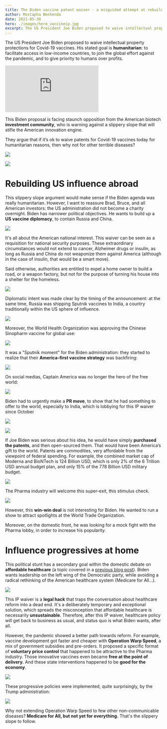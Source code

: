 ```yaml
---
title: The Biden vaccine patent waiver - a misguided attempt at rebuilding US influence abroad, and influence progressives at home
author: Mostapha Benhenda
date: 2021-05-30
hero: ./images/hero_vaccineip.jpg
excerpt: The US President Joe Biden proposed to waive intellectual property protections for Covid-19 vaccines. 
---
```


The US President Joe Biden proposed to waive intellectual property protections for Covid-19 vaccines. His stated goal is **humanitarian**: to facilitate access in low-income countries, to join the global effort against the pandemic, and to give priority to humans over profits.

  <iframe style="margin:0 auto;" src="https://www.youtube.com/embed/6YgpHdCjIrQ" frameborder="0" allow="accelerometer; autoplay; encrypted-media; gyroscope; picture-in-picture" allowfullscreen></iframe>


This Biden proposal is facing staunch opposition from the American biotech **investment community**, who is warning against a slippery slope that will stifle the American innovation engine.

They argue that if it’s ok to waive patents for Covid-19 vaccines today for humanitarian reasons, then why not for other terrible diseases?

  

![](https://paper-attachments.dropbox.com/s_6345F824736B6EAC53154F1015994E938E705951A583CD8EB23A164B39D29FF0_1622122872268_file.jpeg)

  
![](https://paper-attachments.dropbox.com/s_6345F824736B6EAC53154F1015994E938E705951A583CD8EB23A164B39D29FF0_1622122591778_file.jpeg)

    

# Rebuilding US influence abroad

  

This slippery slope argument would make sense if the Biden agenda was really humanitarian. However, I want to reassure Brad, Bruce, and all American investors: the US administration did not become a charity overnight. Biden has narrower political objectives. He wants to build up a **US vaccine diplomacy**, to contain Russia and China.

![](https://paper-attachments.dropbox.com/s_6345F824736B6EAC53154F1015994E938E705951A583CD8EB23A164B39D29FF0_1622402273139_biden.webp)

  

It's all about the American national interest. This waiver can be seen as a requisition for national security purposes. These extraordinary circumstances would not extend to cancer, Alzheimer drugs or insulin, as long as Russia and China do not weaponize them against America  (although in the case of insulin, that would be a smart move).

Said otherwise, authorities are entitled to expel a home owner to build a road, or a weapon factory, but not for the purpose of turning his house into a shelter for the homeless.

  

![](https://paper-attachments.dropbox.com/s_6345F824736B6EAC53154F1015994E938E705951A583CD8EB23A164B39D29FF0_1622147523104_file.jpeg)

  

Diplomatic intent was made clear by the timing of the announcement: at the same time, Russia was shipping Sputnik vaccines to India, a country traditionally within the US sphere of influence.

![](https://paper-attachments.dropbox.com/s_6345F824736B6EAC53154F1015994E938E705951A583CD8EB23A164B39D29FF0_1622123301447_file.jpeg)

  

Moreover, the World Health Organization was approving the Chinese Sinopharm vaccine for global use:

![](https://paper-attachments.dropbox.com/s_6345F824736B6EAC53154F1015994E938E705951A583CD8EB23A164B39D29FF0_1622123451520_file.jpeg)

It was a  "Sputnik moment" for the Biden administration: they started to realize that their **America-first vaccine strategy** was backfiring:

  

![](https://paper-attachments.dropbox.com/s_6345F824736B6EAC53154F1015994E938E705951A583CD8EB23A164B39D29FF0_1622152192011_file.jpeg)

On social medias, Captain America was no longer the hero of the free world:

![](https://paper-attachments.dropbox.com/s_6345F824736B6EAC53154F1015994E938E705951A583CD8EB23A164B39D29FF0_1622153221543_file.jpeg)

  

Biden had to urgently make a **PR move**, to show that he had something to offer to the world, especially to India, which is lobbying for this IP waiver since October

![](https://paper-attachments.dropbox.com/s_6345F824736B6EAC53154F1015994E938E705951A583CD8EB23A164B39D29FF0_1622122634920_file.jpeg)

  

![](https://paper-attachments.dropbox.com/s_6345F824736B6EAC53154F1015994E938E705951A583CD8EB23A164B39D29FF0_1622364475229_file.jpeg)

  

  

If Joe Biden was serious about his idea, he would have simply **purchased the patents**, and then open-sourced them. That would have been America’s gift to the world. Patents are commodities, very affordable from the viewpoint of federal spending. For example, the combined market cap of Moderna and BioNTech is 124 Billion USD, which is only 2% of the 6 Trillion USD annual budget plan, and only 15% of the 778 Billion USD military budget.

![](https://paper-attachments.dropbox.com/s_6345F824736B6EAC53154F1015994E938E705951A583CD8EB23A164B39D29FF0_1622663825831_file.jpeg)

The Pharma industry will welcome this super-exit, this stimulus check.

![](https://paper-attachments.dropbox.com/s_6345F824736B6EAC53154F1015994E938E705951A583CD8EB23A164B39D29FF0_1622393188675_file.jpeg)

  

However, this **win-win deal** is not interesting for Biden. He wanted to run a show to attract spotlights at the World Trade Organization.

Moreover, on the domestic front, he was looking for a mock fight with the Pharma lobby, in order to increase his popularity.

# Influence progressives at home

  

This political stunt has a secondary goal within the domestic debate on **affordable healthcare**  (a topic covered in a [previous blog post](https://melwy.com/blog/price-control-is-an-opportunity-for-a-new-drug-deal-reply-to-bruce-booth)). Biden wants leadership on the left wing of the Democratic party, while avoiding a radical rethinking of the American healthcare system  (Medicare for All…).

![](https://paper-attachments.dropbox.com/s_6345F824736B6EAC53154F1015994E938E705951A583CD8EB23A164B39D29FF0_1622372652781_file.jpeg)

This IP waiver is a **legal hack** that traps the conversation about healthcare reform into a dead end. It's a deliberately temporary and exceptional solution, which spreads the misconception that affordable healthcare is necessarily **unsustainable**. Therefore, after this IP waiver, healthcare policy will get back to business as usual, and status quo is what Biden wants, after all.

However, the pandemic showed a better path towards reform. For example, vaccine development got faster and cheaper with **Operation Warp Speed**, a mix of government subsidies and pre-orders. It proposed a specific format of **voluntary price control** that happened to be attractive to the Pharma industry. Those innovative vaccines even became **free at the point of delivery.** And these state interventions happened to be **good for the economy**.

![](https://paper-attachments.dropbox.com/s_6345F824736B6EAC53154F1015994E938E705951A583CD8EB23A164B39D29FF0_1622367266057_file.jpeg)

  

These progressive policies were implemented, quite surprisingly, by the Trump administration:

![](https://paper-attachments.dropbox.com/s_6345F824736B6EAC53154F1015994E938E705951A583CD8EB23A164B39D29FF0_1622371310624_file.jpeg)

  

Why not extending Operation Warp Speed to few other non-communicable diseases? **Medicare for All, but not yet for everything.** That's the slippery slope to follow.
